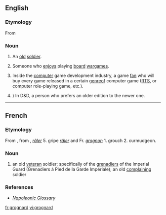 ==English==

===Etymology===
From {{etyl|fr|en}} {{term|grognard||lang=fr|old soldier}}

===Noun===
{{en-noun}}

# An [[old]] [[soldier]].
# {{games|slang}} Someone who [[enjoys]] playing [[board]] [[wargames]].
# {{computer games|slang}} Inside the [[computer]] game development industry, a game [[fan]] who will buy every game released in a certain [[genre ]]of computer game ([[RTS]], or computer role-playing game, etc.).
# {{roleplaying games|slang}}) In D&D, a person who prefers an older edition to the newer one. 
----

==French==

===Etymology===
{{attention|fr}}
From {{term|grognard||grumbler|lang=fr}}, from {{term|grogner||snarl, grunt, growl, grumble|lang=fr}}, ''[[râler]]'' 5. gripe ''[[râler]]'' and Fr. ''[[grognon]]'' 1. grouch 2. curmudgeon.

===Noun===
{{fr-noun|m}}

# an old [[veteran]] soldier; specifically of the [[grenadiers]] of the Imperial Guard (Grenadiers à Pied de la Garde Impériale); an old [[complaining]] soldier


===References===
* ''[http://www.napoleonguide.com/glossary.htm Napoleonic Glossary]''


[[fr:grognard]]
[[vi:grognard]]